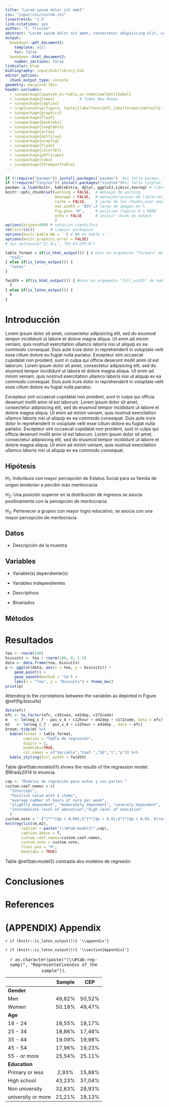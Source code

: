 ```yaml
---
title: "Lorem ipsum dolor sit amet"
css: "input/css/custom.css"
linestretch: '1.5'
link-citations: yes
author: "T. Triviño"
abstract: "Lorem ipsum dolor sit amet, consectetur adipisicing elit, sed do *eiusmod tempor* incididunt ut labore et dolore magna aliqua. Ut enimad minim veniam, quis nostrud exercitation ullamco laboris nisi ut aliquip ex ea commodo consequat."
output:
  bookdown::pdf_document2:
    template: null
    toc: false
  bookdown::html_document2:
    number_sections: false
linkcolor: blue
bibliography: input/bib/library.bib
editor_options:
  chunk_output_type: console
geometry: margin=0.78in
header-includes:
  - \usepackage[spanish,es-tabla,es-nodecimaldot]{babel}
  - \usepackage{times}           # Times New Roman
  - \usepackage{caption}
  - \captionsetup[figure, table]{labelfont={bf},labelformat={default},labelsep=period}
  - \usepackage{graphicx}
  - \usepackage{float}
  - \usepackage{booktabs}
  - \usepackage{longtable}
  - \usepackage{array}
  - \usepackage{multirow}
  - \usepackage{wrapfig}
  - \usepackage{float}
  - \usepackage{colortbl}
  - \usepackage{pdflscape}
  - \usepackage{tabu}
  - \usepackage{threeparttable}
---
```


```r
if (!require("pacman")) install.packages("pacman")  #si falta pacman, instalar
if (!require("tinytex")) install.packages("tinytex")#si falta tinytex, instalar
pacman::p_load(knitr, kableExtra, dplyr, ggplot2,sjmisc,texreg) # librerias
knitr::opts_chunk$set(warning = FALSE,  # mensaje de warning
                      message = FALSE,  # mensajes/avisos de librerias  
                      cache = FALSE,    # cache de los chunks,usar analisis pesados
                      out.width = '85%',# largo de imagen en %
                      fig.pos= "H",     # posicion figuras H = HERE
                      echo = FALSE      # incluir chunk en output
                      )
options(scipen=999) # notacion cientifica
rm(list=ls())       # limpiar workspace
options(knitr.kable.NA = '') # NA en kable = ''
options(knitr.graphics.error = FALSE)
# Sys.setlocale("LC_ALL", "ES_ES.UTF-8")

table_format = if(is_html_output()) { # Usar en argumento "format=" de kable
  "html"
} else if(is_latex_output()) {
  "latex"
}

fwidth = if(is_html_output()) { #Usar en argumento "full_width" de kableExtra
  T
} else if(is_latex_output()) {
  F
}
```


# Introducción


Lorem ipsum dolor sit amet, consectetur adipisicing elit, sed do eiusmod tempor incididunt ut labore et dolore magna aliqua. Ut enim ad minim veniam, quis nostrud exercitation ullamco laboris nisi ut aliquip ex ea commodo consequat. Duis aute irure dolor in reprehenderit in voluptate velit esse cillum dolore eu fugiat nulla pariatur. Excepteur sint occaecat cupidatat non proident, sunt in culpa qui officia deserunt mollit anim id est laborum. Lorem ipsum dolor sit amet, consectetur adipisicing elit, sed do eiusmod tempor incididunt ut labore et dolore magna aliqua. Ut enim ad minim veniam, quis nostrud exercitation ullamco laboris nisi ut aliquip ex ea commodo consequat. Duis aute irure dolor in reprehenderit in voluptate velit esse cillum dolore eu fugiat nulla pariatur. 

Excepteur sint occaecat cupidatat non proident, sunt in culpa qui officia deserunt mollit anim id est laborum. Lorem ipsum dolor sit amet, consectetur adipisicing elit, sed do eiusmod tempor incididunt ut labore et dolore magna aliqua. Ut enim ad minim veniam, quis nostrud exercitation ullamco laboris nisi ut aliquip ex ea commodo consequat. Duis aute irure dolor in reprehenderit in voluptate velit esse cillum dolore eu fugiat nulla pariatur. Excepteur sint occaecat cupidatat non proident, sunt in culpa qui officia deserunt mollit anim id est laborum. Lorem ipsum dolor sit amet, consectetur adipisicing elit, sed do eiusmod tempor incididunt ut labore et dolore magna aliqua. Ut enim ad minim veniam, quis nostrud exercitation ullamco laboris nisi ut aliquip ex ea commodo consequat.

## Hipótesis

$H_{1}$: Individuos con mayor percepción de Estatus Social para su familia de origen tenderían a percibir más meritocracia

$H_{2}$: Una posición superior en la distribución de ingresos se asocia positivamente con la percepción de meritocracia.

$H_{3}$: Pertenecer a grupos con mayor logro educativo, se asocia con una mayor percepción de meritocracia



## Datos

* Descripción de la muestra

## Variables

* Variable(s) dependiente(s)
* Variables independientes

* Descriptivos
* Bivariados

## Métodos


# Resultados


```r
tea <- rnorm(100)
biscuits <- tea + rnorm(100, 0, 1.3)
data <- data.frame(tea, biscuits) 
p <- ggplot(data, aes(x = tea, y = biscuits)) +
    geom_point() + 
    geom_smooth(method = "lm") + 
    labs(x = "Tea", y = "Biscuits") + theme_bw() 
print(p)
```

Attending to the correlations between the variables as depicted in Figure \@ref(fig:biscuits) 

```r
data(efc)
efc <- to_factor(efc, c161sex, e42dep, c172code)
m   <- lm(neg_c_7 ~ pos_v_4 + c12hour + e42dep + c172code, data = efc)
m2   <- lm(neg_c_7 ~ pos_v_4 + c12hour + e42dep , data = efc)
broom::tidy(m) %>%
  kable(format = table_format,
        caption = "Tabla de regresión",
        digits = 2,
        booktabs=TRUE,
        col.names = c("Variable","Coef.","SE","t","p")) %>%
  kable_styling(full_width = fwidth)
```


Table \@ref(tab:modelo01) shows the results of the regression model. @Brady2014 lo enuncia.

```r
cap <- "Modelos de regresión para autos y sus partes."
custom.coef.names = c(
  "Intercept",
  "Positive value with 4 items",
  "average number of hours of care per week",
  "slightly dependent", "moderately dependent", "severely dependent",
  "intermediate level of education","high level of education"
  )
custom.note = " $^{***}$p < 0,001;$^{**}$p < 0,01;$^{*}$p < 0,05. Errores estándar robustos entre paréntesis (HC2)"
knitreg(list(m,m2),
       caption = paste("(\\#tab:model2)",cap),
       caption.above = T,       
       custom.coef.names=custom.coef.names,
       custom.note = custom.note,
       float.pos = "H",
       booktabs = TRUE)
```

Table \@ref(tab:model2) contrasta dos modelos de regresión

# Conclusiones


# References


<div id="refs"> </div>  <!-- Although <div> is an HTML tag, this method also works for other output formats such as PDF. -->


# (APPENDIX) Appendix {-} 


`r if (knitr::is_latex_output()){ '\\appendix'}`


`r if (knitr::is_latex_output()){ '\\section{Appendix}'}`



|                     | Sample  |   CEP  |
|---------------------|:-------:|:------:|
| __Gender__          |         |        |
| Men                 | 49,82%  | 50,52% |
| Women               | 50.18%  | 49,47% |
| __Age__             |         |        |
| 18 - 24             | 18,55%  | 18,17% |
| 25 - 34             | 18,86%  | 17,48% |
| 35 - 44             | 19.09%  | 19,98% |
| 45 - 54             | 17,96%  | 19,23% |
| 55 - or more        | 25,54%  | 25.11% |
| __Education__       |         |        |
| Primary  or less    | 2,93%   | 15,88% |
| High school          | 43,23%  | 37,04% |
| Non university      | 32,63%  | 28,93% |
| university or more  | 21,21%  | 18,13% |
Table: `r as.character(paste("(\\#tab:rep-samp)", "Representativeness of the sample"))`.
